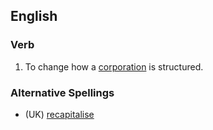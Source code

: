 ==English==

===Verb===
{{en-verb|recapitalizes|recapitalizing|recapitalized|recapitalized}}

#To change how a [[corporation]] is structured.

===Alternative Spellings===
* (UK) [[recapitalise]]